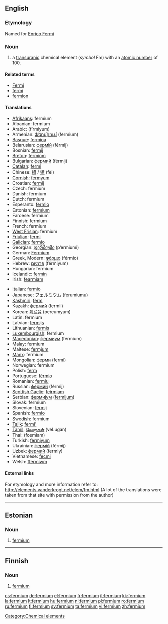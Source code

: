 {{also|Fermium}}
==English==
{{elements|Fm|einsteinium|Es|mendelevium|Md}}

===Etymology===
Named for [[w:Enrico Fermi|Enrico Fermi]]

===Noun===
{{en-noun|-}}
{{wikipedia}}

# a [[transuranic]] chemical element (''symbol'' Fm) with an [[atomic number]] of 100.

====Related terms====
* [[w:Enrico Fermi|Fermi]]
* [[fermi]]
* [[fermion]]

====Translations====
{{top}}
* [[Afrikaans]]: fermium
* Albanian: fermium
* Arabic: {{Arab|[[فرميوم]]}} (fírmiyum) {{m}}
* Armenian: [[ֆերմիում]] (fermium)
* [[Basque]]: [[fermioa]]
* Belarusian: [[фермiй]] (férmij) {{m}}
* Bosnian: [[fermij]]
* [[Breton]]: [[fermiom]]
* Bulgarian: [[фермий]] (férmij) {{m}}
* [[Catalan]]: [[fermi]]
* Chinese: [[鐨]] / [[镄]] (fèi)
* [[Cornish]]: [[fermyum]]
* Croatian: [[fermij]]
* Czech: fermium
* Danish: fermium
* Dutch: fermium {{n}}
* Esperanto: [[fermio]]
* Estonian: [[#Estonian|fermium]]
* Faroese: fermium
* Finnish: fermium
* French: fermium {{m}}
* [[West Frisian]]: fermium
* [[Friulian]]: [[fermi]]
* [[Galician]]: [[fermio]]
* Georgian: [[ფერმიუმი]] (p‘ermiumi)
* German: [[Fermium]] {{n}}
* Greek, Modern: [[φέρμιο]] (férmio) {{n}}
* Hebrew: [[פרמיום]] (férmiyum)
* Hungarian: fermium
* Icelandic: [[fermín]]
* Irish: [[fearmiam]]
{{mid}}
* Italian: [[fermio]] {{m}}
* Japanese: [[フェルミウム]] (ferumiumu)
* [[Kashmiri]]: [[ferm]]
* Kazakh: [[фермий]] (fermii)
* Korean: [[페르뮴]] (pereumyum)
* Latin: fermium {{n}}
* Latvian: [[fermijs]]
* Lithuanian: [[fermis]]
* [[Luxembourgish]]: fermium
* [[Macedonian]]: [[фермиум]] (férmium) {{m}}
* Malay: fermium
* Maltese: [[fermjum]]
* [[Manx]]: fermium
* Mongolian: [[ферми]] (fermi)
* Norwegian: fermium
* Polish: [[ferm]] {{m}}
* Portuguese: [[férmio]] {{m}}
* Romanian: [[fermiu]] {{n}}
* Russian: [[фермий]] (férmij) {{m}}
* [[Scottish Gaelic]]: [[feirmiam]]
* Serbian: [[фермиjум]] ([[fermijum]]) {{m}}
* Slovak: fermium
* Slovenian: [[fermij]]
* Spanish: [[fermio]] {{m}}
* Swedish: fermium
* [[Tajik]]: [[fermi']]
* [[Tamil]]: [[வெளுகன்]] (veLugan)
* Thai: {{Thai|[[เฟอร์เมียม]]}} (foemiam)
* Turkish: [[fermiyum]]
* Ukrainian: [[фермiй]] (férmij) {{m}}
* Uzbek: [[фермий]] (fermiy)
* Vietnamese: [[fecmi]]
* Welsh: [[ffermiwm]]
{{bottom}}

====External links====
For etymology and more information refer to:
http://elements.vanderkrogt.net/elem/fm.html
(A lot of the translations were taken from that site with permission from the author)

[[Category:Chemical elements]]

----

==Estonian==

===Noun===
{{infl|et|noun}}

# {{chemical element|lang=et}} [[#English|fermium]]

----

==Finnish==
{{wikipedia|lang=fi}}

===Noun===
{{fi-noun}}

# {{element|lang=fi}} [[#English|fermium]]

[[cs:fermium]]
[[de:fermium]]
[[el:fermium]]
[[fr:fermium]]
[[it:fermium]]
[[kk:fermium]]
[[la:fermium]]
[[lt:fermium]]
[[hu:fermium]]
[[nl:fermium]]
[[pl:fermium]]
[[ro:fermium]]
[[ru:fermium]]
[[fi:fermium]]
[[sv:fermium]]
[[ta:fermium]]
[[vi:fermium]]
[[zh:fermium]]